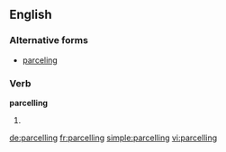 ==English==

===Alternative forms===
* [[parceling]] 
===Verb===
'''parcelling'''

# {{British}} {{present participle of|parcel}}

[[de:parcelling]]
[[fr:parcelling]]
[[simple:parcelling]]
[[vi:parcelling]]